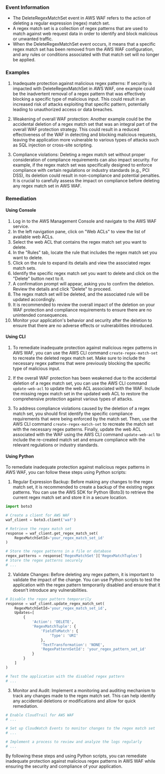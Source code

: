 
### Event Information

- The DeleteRegexMatchSet event in AWS WAF refers to the action of deleting a regular expression (regex) match set. 
- A regex match set is a collection of regex patterns that are used to match against web request data in order to identify and block malicious or unwanted traffic. 
- When the DeleteRegexMatchSet event occurs, it means that a specific regex match set has been removed from the AWS WAF configuration, and any rules or conditions associated with that match set will no longer be applied.


### Examples

1. Inadequate protection against malicious regex patterns: If security is impacted with DeleteRegexMatchSet in AWS WAF, one example could be the inadvertent removal of a regex pattern that was effectively blocking a specific type of malicious input. This could result in an increased risk of attacks exploiting that specific pattern, potentially leading to unauthorized access or data breaches.

2. Weakening of overall WAF protection: Another example could be the accidental deletion of a regex match set that was an integral part of the overall WAF protection strategy. This could result in a reduced effectiveness of the WAF in detecting and blocking malicious requests, leaving the application more vulnerable to various types of attacks such as SQL injection or cross-site scripting.

3. Compliance violations: Deleting a regex match set without proper consideration of compliance requirements can also impact security. For example, if the regex match set was specifically designed to enforce compliance with certain regulations or industry standards (e.g., PCI DSS), its deletion could result in non-compliance and potential penalties. It is crucial to carefully assess the impact on compliance before deleting any regex match set in AWS WAF.

### Remediation

#### Using Console

1. Log in to the AWS Management Console and navigate to the AWS WAF service.
2. In the left navigation pane, click on "Web ACLs" to view the list of available web ACLs.
3. Select the web ACL that contains the regex match set you want to delete.
4. In the "Rules" tab, locate the rule that includes the regex match set you want to delete.
5. Click on the rule to expand its details and view the associated regex match sets.
6. Identify the specific regex match set you want to delete and click on the "Delete" button next to it.
7. A confirmation prompt will appear, asking you to confirm the deletion. Review the details and click "Delete" to proceed.
8. The regex match set will be deleted, and the associated rule will be updated accordingly.
9. It is recommended to review the overall impact of the deletion on your WAF protection and compliance requirements to ensure there are no unintended consequences.
10. Monitor your application's behavior and security after the deletion to ensure that there are no adverse effects or vulnerabilities introduced.

#### Using CLI

1. To remediate inadequate protection against malicious regex patterns in AWS WAF, you can use the AWS CLI command `create-regex-match-set` to recreate the deleted regex match set. Make sure to include the necessary regex patterns that were previously blocking the specific type of malicious input.

2. If the overall WAF protection has been weakened due to the accidental deletion of a regex match set, you can use the AWS CLI command `update-web-acl` to update the web ACL associated with the WAF. Include the missing regex match set in the updated web ACL to restore the comprehensive protection against various types of attacks.

3. To address compliance violations caused by the deletion of a regex match set, you should first identify the specific compliance requirements that were being enforced by the match set. Then, use the AWS CLI command `create-regex-match-set` to recreate the match set with the necessary regex patterns. Finally, update the web ACL associated with the WAF using the AWS CLI command `update-web-acl` to include the re-created match set and ensure compliance with the relevant regulations or industry standards.

#### Using Python

To remediate inadequate protection against malicious regex patterns in AWS WAF, you can follow these steps using Python scripts:

1. Regular Expression Backup: Before making any changes to the regex match set, it is recommended to create a backup of the existing regex patterns. You can use the AWS SDK for Python (Boto3) to retrieve the current regex match set and store it in a secure location.

```python
import boto3

# Create a client for AWS WAF
waf_client = boto3.client('waf')

# Retrieve the regex match set
response = waf_client.get_regex_match_set(
    RegexMatchSetId='your_regex_match_set_id'
)

# Store the regex patterns in a file or database
regex_patterns = response['RegexMatchSet']['RegexMatchTuples']
# Store the regex patterns securely
# ...
```

2. Validate Changes: Before deleting any regex pattern, it is important to validate the impact of the change. You can use Python scripts to test the application with the regex pattern temporarily disabled and ensure that it doesn't introduce any vulnerabilities.

```python
# Disable the regex pattern temporarily
response = waf_client.update_regex_match_set(
    RegexMatchSetId='your_regex_match_set_id',
    Updates=[
        {
            'Action': 'DELETE',
            'RegexMatchTuple': {
                'FieldToMatch': {
                    'Type': 'URI'
                },
                'TextTransformation': 'NONE',
                'RegexPatternSetId': 'your_regex_pattern_set_id'
            }
        }
    ]
)

# Test the application with the disabled regex pattern
# ...
```

3. Monitor and Audit: Implement a monitoring and auditing mechanism to track any changes made to the regex match set. This can help identify any accidental deletions or modifications and allow for quick remediation.

```python
# Enable CloudTrail for AWS WAF
# ...

# Set up CloudWatch Events to monitor changes to the regex match set
# ...

# Implement a process to review and analyze the logs regularly
# ...
```

By following these steps and using Python scripts, you can remediate inadequate protection against malicious regex patterns in AWS WAF while ensuring the security and compliance of your application.

